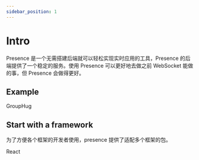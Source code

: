 ```yaml
---
sidebar_position: 1
---
```



# Intro

Presence 是一个无需搭建后端就可以轻松实现实时应用的工具，Presence 的后端提供了一个稳定的服务。使用 Presence 可以更好地去做之前 WebSocket 能做的事，但 Presence 会做得更好。

## Example

<Card href="/docs/examples/group-hug">GroupHug</Card>

## Start with a framework

为了方便各个框架的开发者使用，presence 提供了适配多个框架的包。

<Card href="/docs/presence-react/intro">React</Card>
